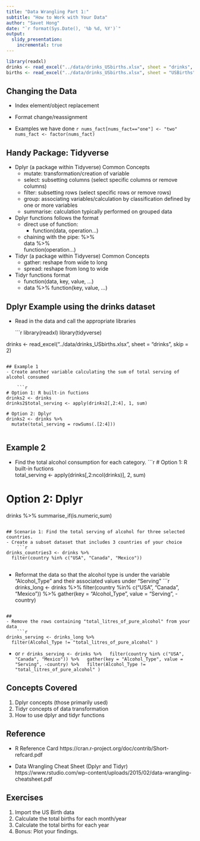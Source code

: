 ```yaml
---
title: "Data Wrangling Part 1:"
subtitle: "How to Work with Your Data"
author: "Savet Hong"
date: "`r format(Sys.Date(), '%b %d, %Y')`"
output:
  slidy_presentation:
    incremental: true
---
```



```r
library(readxl)
drinks <- read_excel("../data/drinks_USbirths.xlsx", sheet = "drinks", skip = 2)
births <- read_excel("../data/drinks_USbirths.xlsx", sheet = "USBirths", skip = 2)
```

## Changing the Data
- Index element/object replacement
- Format change/reassignment

- Examples we have done
    ```r

nums_fact[nums_fact=="one"] <- "two" 
nums_fact <- factor(nums_fact)
```    

## Handy Package: Tidyverse

- Dplyr (a package within Tidyverse) Common Concepts 
    + mutate: transformation/creation of variable
    + select: subsetting columns (select specific columns or remove columns)
    + filter: subsetting rows (select specific rows or remove rows)
    + group: associating variables/calculation by classification defined by one or more variables
    + summarise: calculation typically performed on grouped data


- Dplyr functions follows the format
    + direct use of function:
        - function(data, operation...)
    + chaining with the pipe: %>%  
        data %>%  
        function(operation...)

- Tidyr (a package within Tidyverse) Common Concepts 
    + gather: reshape from wide to long
    + spread: reshape from long to wide
    
- Tidyr functions format
    + function(data, key, value, ...)
    + data %>% function(key, value, ...)

## Dplyr Example using the drinks dataset

- Read in the data and call the appropriate libraries

    ```r
library(readxl)
library(tidyverse)

drinks <- read_excel("../data/drinks_USbirths.xlsx", sheet = "drinks", skip = 2)
    
```  

## Example 1
- Create another variable calculating the sum of total serving of alcohol consumed

    ```r

# Option 1: R built-in fuctions 
drinks2 <- drinks    
drinks2$total_serving <- apply(drinks2[,2:4], 1, sum)

# Option 2: Dplyr    
drinks2 <- drinks %>%
  mutate(total_serving = rowSums(.[2:4]))
        
```

## Example 2
- Find the total alcohol consumption for each category.
    ```r

# Option 1: R built-in fuctions    
total_serving <- apply(drinks[,2:ncol(drinks)], 2, sum)

# Option 2: Dplyr    
 drinks %>%
  summarise_if(is.numeric,sum)
        
```

## Scenario 1: Find the total serving of alcohol for three selected countries.
- Create a subset dataset that includes 3 countries of your choice
    ```r
drinks_countries3 <- drinks %>%
  filter(country %in% c("USA", "Canada", "Mexico"))
```

## 
- Reformat the data so that the alcohol type is under the variable "Alcohol_Type" and their associated values under "Serving"
    ```r
drinks_long <- drinks %>%
      filter(country %in% c("USA", "Canada", "Mexico")) %>%
      gather(key = "Alcohol_Type", value = "Serving", -country)
      
```

## 
- Remove the rows containing "total_litres_of_pure_alcohol" from your data
    ```r
drinks_serving <- drinks_long %>%
  filter(Alcohol_Type != "total_litres_of_pure_alcohol" )
```

- or
    ```r
drinks_serving <- drinks %>%
  filter(country %in% c("USA", "Canada", "Mexico")) %>%
  gather(key = "Alcohol_Type", value = "Serving", -country) %>%
  filter(Alcohol_Type != "total_litres_of_pure_alcohol" )
```


## Concepts Covered
1. Dplyr concepts (those primarily used)
2. Tidyr concepts of data transformation
3. How to use dplyr and tidyr functions


## Reference
- R Reference Card
https://cran.r-project.org/doc/contrib/Short-refcard.pdf

- Data Wrangling Cheat Sheet (Dplyr and Tidyr)
https://www.rstudio.com/wp-content/uploads/2015/02/data-wrangling-cheatsheet.pdf


## Exercises

1. Import the US Birth data
2. Calculate the total births for each month/year
3. Calculate the total births for each year
4. Bonus: Plot your findings.